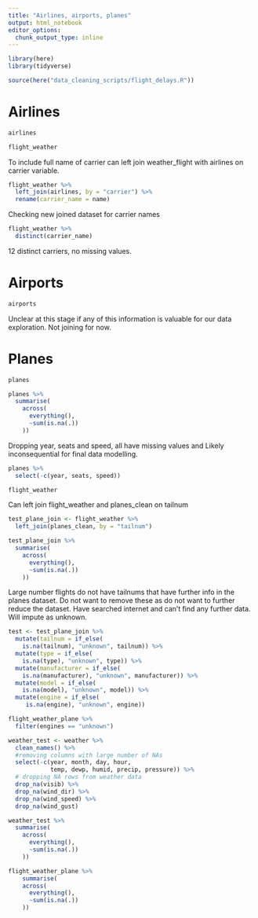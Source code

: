 ```yaml
---
title: "Airlines, airports, planes"
output: html_notebook
editor_options: 
  chunk_output_type: inline
---
```


```r
library(here)
library(tidyverse)
```


```r
source(here("data_cleaning_scripts/flight_delays.R"))
```

# Airlines 
```r
airlines
```
```r
flight_weather
```

To include full name of carrier can left join weather_flight with airlines on carrier variable.

```r
flight_weather %>% 
  left_join(airlines, by = "carrier") %>% 
  rename(carrier_name = name)
```
Checking new joined dataset for carrier names

```r
flight_weather %>% 
  distinct(carrier_name)
```
12 distinct carriers, no missing values. 

# Airports

```r
airports
```
Unclear at this stage if any of this information is valuable for our data exploration. Not joining for now. 

# Planes

```r
planes
```

```r
planes %>% 
  summarise(
    across(
      everything(),
      ~sum(is.na(.))
    ))
```
Dropping year, seats and speed, all have missing values and Likely inconsequential for final data modelling.

```r
planes %>% 
  select(-c(year, seats, speed))
```

```r
flight_weather
```

Can left join flight_weather and planes_clean on tailnum

```r
test_plane_join <- flight_weather %>% 
  left_join(planes_clean, by = "tailnum")
```

```r
test_plane_join %>% 
  summarise(
    across(
      everything(),
      ~sum(is.na(.))
    ))
```

Large number flights do not have tailnums that have further info in the planes dataset. Do not want to remove these as do not want to further reduce the dataset. Have searched internet and can't find any further data. Will impute as unknown.

```r
test <- test_plane_join %>% 
  mutate(tailnum = if_else(
    is.na(tailnum), "unknown", tailnum)) %>% 
  mutate(type = if_else(
    is.na(type), "unknown", type)) %>%
  mutate(manufacturer = if_else(
    is.na(manufacturer), "unknown", manufacturer)) %>%
  mutate(model = if_else(
    is.na(model), "unknown", model)) %>%
  mutate(engine = if_else(
     is.na(engine), "unknown", engine))
```

```r
flight_weather_plane %>% 
  filter(engines == "unknown")
```

```r
weather_test <- weather %>% 
  clean_names() %>% 
  #removing columns with large number of NAs
  select(-c(year, month, day, hour,
            temp, dewp, humid, precip, pressure)) %>% 
  # dropping NA rows from weather data
  drop_na(visib) %>% 
  drop_na(wind_dir) %>% 
  drop_na(wind_speed) %>% 
  drop_na(wind_gust) 
```

```r
weather_test %>%    
  summarise(
    across(
      everything(),
      ~sum(is.na(.))
    ))
```
```r
flight_weather_plane %>% 
    summarise(
    across(
      everything(),
      ~sum(is.na(.))
    ))
```










